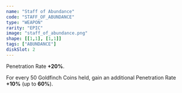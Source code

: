 ```yaml
---
name: "Staff of Abundance"
code: "STAFF_OF_ABUNDANCE"
type: "WEAPON"
rarity: "EPIC"
image: "staff_of_abundance.png"
shape: [[1,1], [1,1]]
tags: ["ABUNDANCE"]
diskSlot: 2
---
```


Penetration Rate **+20%**. 

For every 50 Goldfinch Coins held, gain an additional Penetration Rate **+10%** (up to **60%**).
